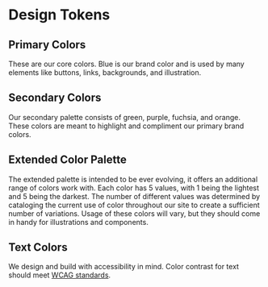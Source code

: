 
<Meta title="Design Tokens"/>

# Design Tokens

## Primary Colors
These are our core colors. Blue is our brand color and is used by many elements like buttons, links, backgrounds, and illustration.
<ColorPalette>
  <ColorItem
    title="$blue-3"
    colors={[brandTokens.blue3]}
  />
  <ColorItem
    title="$blue-5"
    colors={[brandTokens.blue5]}
  />
  <ColorItem
    title="$gray-1"
    colors={[brandTokens.gray1]}
  />
</ColorPalette>

## Secondary Colors

Our secondary palette consists of green, purple, fuchsia, and orange. These colors are meant to highlight and compliment our primary brand colors.

<ColorPalette>
  <ColorItem
    title="$green-3"
    colors={[brandTokens.green3]}
  />
  <ColorItem
    title="$purple-3"
    colors={[brandTokens.purple3]}
  />
  <ColorItem
    title="$fuchsia-3"
    colors={[brandTokens.fuchsia3]}
  />
  <ColorItem
    title="$orange-3"
    colors={[brandTokens.orange3]}
  />
</ColorPalette>

## Extended Color Palette
The extended palette is intended to be ever evolving, it offers an additional range of colors work with. Each color has 5 values, with 1 being the lightest and 5 being the darkest. The number of different values was determined by cataloging the current use of color throughout our site to create a sufficient number of variations. Usage of these colors will vary, but they should come in handy for illustrations and components.

<ColorPalette>
  <ColorItem
    title="$blue-1"
    subtitle="Accessible on the darkest colors in our palette."
    colors={[brandTokens.blue1]}
  />
  <ColorItem
    title="$blue-2"
    colors={[brandTokens.blue2]}
  />
  <ColorItem
    title="$blue-3"
    subtitle="Accessible with white."
    colors={[brandTokens.blue3]}
  />
  <ColorItem
    title="$blue-4"
    subtitle="Accessible with white."
    colors={[brandTokens.blue4]}
  />
  <ColorItem
    title="$blue-5"
    subtitle="Accessible with white."
    colors={[brandTokens.blue5]}
  />
  <ColorItem
    title="$green-1"
    subtitle="Accessible on the darkest colors in our palette."
    colors={[brandTokens.green1]}
  />
  <ColorItem
    title="$green-2"
    colors={[brandTokens.green2]}
  />
  <ColorItem
    title="$green-3"
    subtitle="Accessible with white."
    colors={[brandTokens.green3]}
  />
  <ColorItem
    title="$green-4"
    subtitle="Accessible with white."
    colors={[brandTokens.green4]}
  />
  <ColorItem
    title="$green-5"
    subtitle="Accessible with white."
    colors={[brandTokens.green5]}
  />
  <ColorItem
    title="$purple-1"
    subtitle="Accessible on the darkest colors in our palette."
    colors={[brandTokens.purple1]}
  />
  <ColorItem
    title="$purple-2"
    colors={[brandTokens.purple2]}
  />
  <ColorItem
    title="$purple-3"
    subtitle="Accessible with white."
    colors={[brandTokens.purple3]}
  />
  <ColorItem
    title="$purple-4"
    subtitle="Accessible with white."
    colors={[brandTokens.purple4]}
  />
  <ColorItem
    title="$purple-5"
    subtitle="Accessible with white."
    colors={[brandTokens.purple5]}
  />
  <ColorItem
    title="$fuchsia-1"
    subtitle="Accessible on the darkest colors in our palette."
    colors={[brandTokens.fuchsia1]}
  />
  <ColorItem
    title="$fuchsia-2"
    colors={[brandTokens.fuchsia2]}
  />
  <ColorItem
    title="$fuchsia-3"
    subtitle="Accessible with white."
    colors={[brandTokens.fuchsia3]}
  />
  <ColorItem
    title="$fuchsia-4"
    subtitle="Accessible with white."
    colors={[brandTokens.fuchsia4]}
  />
  <ColorItem
    title="$fuchsia-5"
    subtitle="Accessible with white."
    colors={[brandTokens.fuchsia5]}
  />
  <ColorItem
    title="$orange-1"
    subtitle="Accessible on the darkest colors in our palette."
    colors={[brandTokens.orange1]}
  />
  <ColorItem
    title="$orange-2"
    colors={[brandTokens.orange2]}
  />
  <ColorItem
    title="$orange-3"
    colors={[brandTokens.orange3]}
  />
  <ColorItem
    title="$orange-4"
    subtitle="Accessible with white."
    colors={[brandTokens.orange4]}
  />
  <ColorItem
    title="$orange-5"
    subtitle="Accessible with white."
    colors={[brandTokens.orange5]}
  />
  <ColorItem
    title="$gray-1"
    subtitle="Accessible on the darkest colors in our palette."
    colors={[brandTokens.gray1]}
  />
  <ColorItem
    title="$gray-2"
    colors={[brandTokens.gray2]}
  />
  <ColorItem
    title="$gray-3"
    colors={[brandTokens.gray3]}
  />
  <ColorItem
    title="$gray-4"
    subtitle="Accessible with white."
    colors={[brandTokens.gray4]}
  />
  <ColorItem
    title="$gray-5"
    subtitle="Accessible with white."
    colors={[brandTokens.gray5]}
  />
</ColorPalette>

## Text Colors

We design and build with accessibility in mind. Color contrast for text should meet [WCAG standards](https://webaim.org/resources/contrastchecker/).

<ColorPalette>
  <ColorItem
    title="$text-dark"
    subtitle="Accessible on white and lightest gray."
    colors={[brandTokens.textDark]}
  />
  <ColorItem
    title="$text-light"
    subtitle="Accessible on brand blue."
    colors={[brandTokens.textLight]}
  />
  <ColorItem
    title="$text-light-emphasis"
    subtitle="Accessible on brand blue, useful for buttons and headings."
    colors={[brandTokens.textLightEmphasis]}
  />
  <ColorItem
    title="$text-action"
    subtitle="Accessible on white and lightest gray."
    colors={[brandTokens.textAction]}
  />
</ColorPalette>
